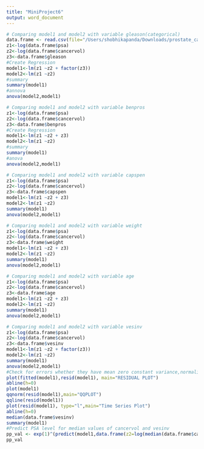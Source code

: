 ```yaml
---
title: "MiniProject6"
output: word_document
---
```


```r
# Comparing model1 and model2 with variable gleason(categorical)
data.frame <- read.csv(file="/Users/shobhikapanda/Downloads/prostate_cancer.csv",head=TRUE,sep=",")
z1<-log(data.frame$psa)
z2<-log(data.frame$cancervol)
z3<-data.frame$gleason
#Create Regression
model1<-lm(z1 ~z2 + factor(z3))
model2<-lm(z1 ~z2)
#summary
summary(model1)
#annova 
anova(model2,model1)
```

```r
# Comparing model1 and model2 with variable benpros
z1<-log(data.frame$psa)
z2<-log(data.frame$cancervol)
z3<-data.frame$benpros
#Create Regression
model1<-lm(z1 ~z2 + z3)
model2<-lm(z1 ~z2)
#summary
summary(model1)
#anova
anova(model2,model1)
```
```r
# Comparing model1 and model2 with variable capspen
z1<-log(data.frame$psa)
z2<-log(data.frame$cancervol)
z3<-data.frame$capspen
model1<-lm(z1 ~z2 + z3)
model2<-lm(z1 ~z2)
summary(model1)
anova(model2,model1)
```

```r
# Comparing model1 and model2 with variable weight
z1<-log(data.frame$psa)
z2<-log(data.frame$cancervol)
z3<-data.frame$weight
model1<-lm(z1 ~z2 + z3)
model2<-lm(z1 ~z2)
summary(model1)
anova(model2,model1)
```
```r
# Comparing model1 and model2 with variable age
z1<-log(data.frame$psa)
z2<-log(data.frame$cancervol)
z3<-data.frame$age
model1<-lm(z1 ~z2 + z3)
model2<-lm(z1 ~z2)
summary(model1)
anova(model2,model1)
```

```r
# Comparing model1 and model2 with variable vesinv
z1<-log(data.frame$psa)
z2<-log(data.frame$cancervol)
z3<-data.frame$vesinv
model1<-lm(z1 ~z2 + factor(z3))
model2<-lm(z1 ~z2)
summary(model1)
anova(model2,model1)
#Check for errors whether they have mean zero constant variance,normality and independence of residual error
plot(fitted(model1),resid(model1), main="RESIDUAL PLOT")
abline(h=0)
plot(model1)
qqnorm(resid(model1),main="QQPLOT")
qqline(resid(model1))
plot(resid(model1), type="l",main="Time Series Plot")
abline(h=0)
median(data.frame$vesinv)
summary(model1)
#Predict PSA level for median values of cancervol and vesinv
pp_val <- exp(1)^(predict(model1,data.frame(z2=log(median(data.frame$cancervol)),z3=(data.frame$vesinv=0))))
pp_val



```


